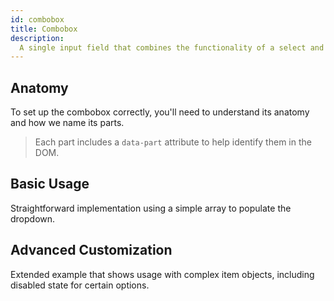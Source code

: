 ```yaml
---
id: combobox
title: Combobox
description:
  A single input field that combines the functionality of a select and input.
---
```



<ComponentPreview />

## Anatomy

To set up the combobox correctly, you'll need to understand its anatomy and how
we name its parts.

> Each part includes a `data-part` attribute to help identify them in the DOM.

<Anatomy id="combobox" />

## Basic Usage

Straightforward implementation using a simple array to populate the dropdown.

<Story id="Basic" />

## Advanced Customization

Extended example that shows usage with complex item objects, including disabled
state for certain options.

<Story id="Advanced" />
